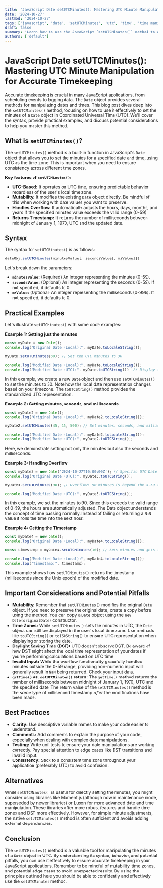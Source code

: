 ```yaml
---
title: 'JavaScript Date setUTCMinutes(): Mastering UTC Minute Manipulation for Accurate Timekeeping'
date: '2024-10-27'
lastmod: '2024-10-27'
tags: ['javascript', 'date', 'setUTCMinutes', 'utc', 'time', 'time manipulation', 'coding', 'programming', 'development']
draft: false
summary: 'Learn how to use the JavaScript `setUTCMinutes()` method to accurately set the minutes of a Date object in UTC (Coordinated Universal Time). Explore syntax, examples, and potential pitfalls for precise time manipulation in your JavaScript applications.'
authors: ['default']
---
```


# JavaScript Date setUTCMinutes(): Mastering UTC Minute Manipulation for Accurate Timekeeping

Accurate timekeeping is crucial in many JavaScript applications, from scheduling events to logging data. The `Date` object provides several methods for manipulating dates and times. This blog post dives deep into the `setUTCMinutes()` method, focusing on how to use it effectively to set the minutes of a `Date` object in Coordinated Universal Time (UTC).  We'll cover the syntax, provide practical examples, and discuss potential considerations to help you master this method.

## What is `setUTCMinutes()`?

The `setUTCMinutes()` method is a built-in function in JavaScript's `Date` object that allows you to set the minutes for a specified date and time, using UTC as the time zone.  This is important when you need to ensure consistency across different time zones.

**Key features of `setUTCMinutes()`:**

*   **UTC-Based:**  It operates on UTC time, ensuring predictable behavior regardless of the user's local time zone.
*   **Mutability:**  It modifies the existing `Date` object directly.  Be mindful of this when working with date values you want to preserve.
*   **Handles Overflow:**  It automatically adjusts the hours, days, months, and years if the specified minutes value exceeds the valid range (0-59).
*   **Returns Timestamp:**  It returns the number of milliseconds between midnight of January 1, 1970, UTC and the updated date.

## Syntax

The syntax for `setUTCMinutes()` is as follows:

```javascript
dateObj.setUTCMinutes(minutesValue[, secondsValue[, msValue]])
```

Let's break down the parameters:

*   **`minutesValue`:** (Required) An integer representing the minutes (0-59).
*   **`secondsValue`:** (Optional) An integer representing the seconds (0-59). If not specified, it defaults to 0.
*   **`msValue`:** (Optional) An integer representing the milliseconds (0-999). If not specified, it defaults to 0.

## Practical Examples

Let's illustrate `setUTCMinutes()` with some code examples:

**Example 1: Setting just the minutes**

```javascript
const myDate = new Date();
console.log("Original Date (Local):", myDate.toLocaleString());

myDate.setUTCMinutes(30); // Set the UTC minutes to 30

console.log("Modified Date (Local):", myDate.toLocaleString());
console.log("Modified Date (UTC):", myDate.toUTCString()); // Display the date in UTC
```

In this example, we create a new `Date` object and then use `setUTCMinutes()` to set the minutes to 30.  Note how the local date representation changes based on your timezone.  The `toUTCString()` method provides the standardized UTC representation.

**Example 2: Setting minutes, seconds, and milliseconds**

```javascript
const myDate2 = new Date();
console.log("Original Date (Local):", myDate2.toLocaleString());

myDate2.setUTCMinutes(45, 15, 500); // Set minutes, seconds, and milliseconds

console.log("Modified Date (Local):", myDate2.toLocaleString());
console.log("Modified Date (UTC):", myDate2.toUTCString());
```

Here, we demonstrate setting not only the minutes but also the seconds and milliseconds.

**Example 3: Handling Overflow**

```javascript
const myDate3 = new Date('2024-10-27T10:00:00Z'); // Specific UTC Date
console.log("Original Date (UTC):", myDate3.toUTCString());

myDate3.setUTCMinutes(90); // Overflow: 90 minutes is beyond the 0-59 range

console.log("Modified Date (UTC):", myDate3.toUTCString());
```

In this example, we set the minutes to 90. Since this exceeds the valid range of 0-59, the hours are automatically adjusted.  The Date object understands the concept of time passing normally.  Instead of failing or returning a `NaN` value it rolls the time into the next hour.

**Example 4: Getting the Timestamp**

```javascript
const myDate4 = new Date();
console.log("Original Date (Local):", myDate4.toLocaleString());

const timestamp = myDate4.setUTCMinutes(10); // Sets minutes and gets the timestamp

console.log("Modified Date (Local):", myDate4.toLocaleString());
console.log("Timestamp:", timestamp);
```

This example shows how `setUTCMinutes()` returns the timestamp (milliseconds since the Unix epoch) of the modified date.

## Important Considerations and Potential Pitfalls

*   **Mutability:** Remember that `setUTCMinutes()` modifies the original `Date` object. If you need to preserve the original date, create a copy before using the method.  You can copy a `Date` object using the `new Date(originalDate)` constructor.
*   **Time Zones:**  While `setUTCMinutes()` sets the minutes in UTC, the `Date` object can still be displayed in the user's local time zone. Use methods like `toUTCString()` or `toISOString()` to ensure UTC representation when displaying or storing the date.
*   **Daylight Saving Time (DST):** UTC doesn't observe DST. Be aware of how DST might affect the local time representation of your dates if you're performing calculations based on UTC time.
*   **Invalid Input:** While the overflow functionality gracefully handles minutes outside the 0-59 range, providing non-numeric input will generally result in `NaN` being returned. Check your input data.
*   **`getTime()` vs. `setUTCMinutes()` return:** The `getTime()` method returns the number of milliseconds between midnight of January 1, 1970, UTC and the specified date.  The return value of the `setUTCMinutes()` method is the *same* type of millisecond timestamp *after* the modifications have been made.

## Best Practices

*   **Clarity:** Use descriptive variable names to make your code easier to understand.
*   **Comments:** Add comments to explain the purpose of your code, especially when dealing with complex date manipulations.
*   **Testing:** Write unit tests to ensure your date manipulations are working correctly.  Pay special attention to edge cases like DST transitions and invalid input.
*   **Consistency:**  Stick to a consistent time zone throughout your application (preferably UTC) to avoid confusion.

## Alternatives

While `setUTCMinutes()` is useful for directly setting the minutes, you might consider using libraries like Moment.js (although now in maintenance mode, superseded by newer libraries) or Luxon for more advanced date and time manipulation. These libraries offer more robust features and handle time zones and DST more effectively.  However, for simple minute adjustments, the native `setUTCMinutes()` method is often sufficient and avoids adding external dependencies.

## Conclusion

The `setUTCMinutes()` method is a valuable tool for manipulating the minutes of a `Date` object in UTC. By understanding its syntax, behavior, and potential pitfalls, you can use it effectively to ensure accurate timekeeping in your JavaScript applications. Remember to be mindful of mutability, time zones, and potential edge cases to avoid unexpected results.  By using the principles outlined here you should be able to confidently and effectively use the `setUTCMinutes` method.